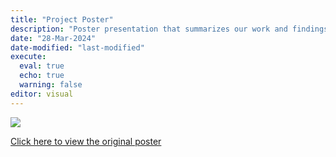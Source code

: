 ```yaml
---
title: "Project Poster"
description: "Poster presentation that summarizes our work and findings"
date: "28-Mar-2024"
date-modified: "last-modified"
execute: 
  eval: true
  echo: true
  warning: false
editor: visual
---
```


[![](Poster_v2.jpg){fig-align="center"}](Poster_v2.pdf)

<a href="Poster_v2.pdf" target="_blank">Click here to view the original poster</a>
